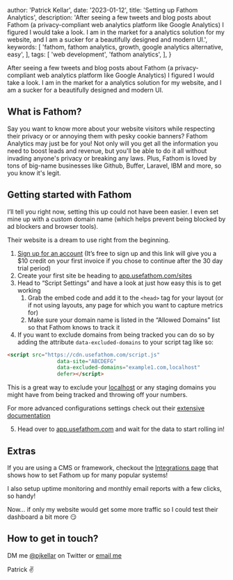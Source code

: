 
  author: 'Patrick Kellar',
  date: '2023-01-12',
  title: 'Setting up Fathom Analytics',
  description:
    'After seeing a few tweets and blog posts about Fathom (a privacy-compliant web analytics platform like Google Analytics) I figured I would take a look. I am in the market for a analytics solution for my website, and I am a sucker for a beautifully designed and modern UI.',
  keywords: [
    'fathom, fathom analytics, growth, google analytics alternative, easy',
  ],
  tags: [
    'web development',
    'fathom analytics',
  ],
}


After seeing a few tweets and blog posts about Fathom (a privacy-compliant web analytics platform like Google Analytics) I figured I would take a look. I am in the market for a analytics solution for my website, and I am a sucker for a beautifully designed and modern UI.

## What is Fathom?

Say you want to know more about your website visitors while respecting their privacy or or annoying them with pesky cookie banners? Fathom Analytics may just be for you! Not only will you get all the information you need to boost leads and revenue, but you'll be able to do it all without invading anyone's privacy or breaking any laws. Plus, Fathom is loved by tons of big-name businesses like Github, Buffer, Laravel, IBM and more, so you know it's legit.

## Getting started with Fathom

I’ll tell you right now, setting this up could not have been easier. I even set mine up with a custom domain name (which helps prevent being blocked by ad blockers and browser tools).

Their website is a dream to use right from the beginning.

1. [Sign up for an account](https://usefathom.com/ref/LPMYTO) (It’s free to sign up and this link will give you a $10 credit on your first invoice if you chose to continue after the 30 day trial period)
2. Create your first site be heading to [app.usefathom.com/sites](https://app.usefathom.com/sites)
3. Head to “Script Settings” and have a look at just how easy this is to get working
    1. Grab the embed code and add it to the `<head>` tag for your layout (or if not using layouts, any page for which you want to capture metrics for)
    2. Make sure your domain name is listed in the “Allowed Domains” list so that Fathom knows to track it
4. If you want to exclude domains from being tracked you can do so by adding the attribute `data-excluded-domains` to your script tag like so:

```html
<script src="https://cdn.usefathom.com/script.js"
				data-site="ABCDEFG"
				data-excluded-domains="example1.com,localhost"
				defer></script>
```

This is a great way to exclude your [localhost](http://localhost) or any staging domains you might have from being tracked and throwing off your numbers.

For more advanced configurations settings check out their [extensive documentation](https://usefathom.com/docs)

5. Head over to [app.usefathom.com](http://app.usefathom.com) and wait for the data to start rolling in!

## Extras

If you are using a CMS or framework, checkout the [Integrations page](https://usefathom.com/docs/integrations) that shows how to set Fathom up for many popular systems!

I also setup uptime monitoring and monthly email reports with a few clicks, so handy!

 

Now… if only my website would get some more traffic so I could test their dashboard a bit more 😏

## How to get in touch?

DM me [@pjkellar](https://twitter.com/pjkellar) on Twitter or [email me](mailto:pjkellar@gmail.com)

Patrick ✌️